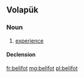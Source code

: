 ==Volapük==

===Noun===
{{vo-noun}}

# [[experience]]

====Declension====
{{vo-decl-noun}}

[[fr:belifot]]
[[mg:belifot]]
[[pl:belifot]]